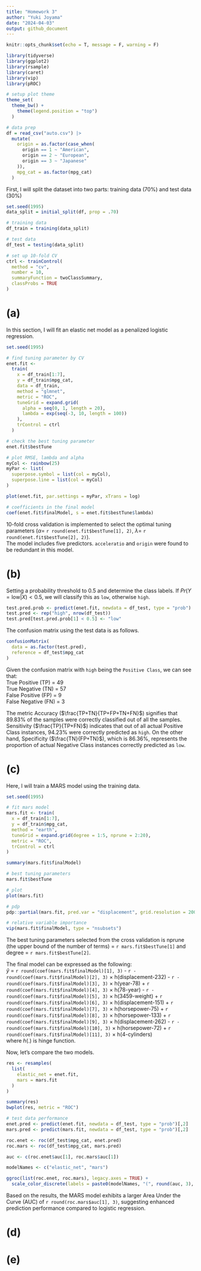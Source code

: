 ```yaml
---
title: "Homework 3"
author: "Yuki Joyama"
date: "2024-04-03"
output: github_document
---
```


```r
knitr::opts_chunk$set(echo = T, message = F, warning = F)

library(tidyverse)
library(ggplot2)
library(rsample)
library(caret)
library(vip)
library(pROC)

# setup plot theme
theme_set(
  theme_bw() +
    theme(legend.position = "top")
  )
```

```r
# data prep
df = read_csv("auto.csv") |> 
  mutate(
    origin = as.factor(case_when(
      origin == 1 ~ "American",
      origin == 2 ~ "European",
      origin == 3 ~ "Japanese"
    )),
    mpg_cat = as.factor(mpg_cat)
  )
```

First, I will split the dataset into two parts: training data (70%) and test data (30%)
```r
set.seed(1995)
data_split = initial_split(df, prop = .70)

# training data
df_train = training(data_split) 

# test data
df_test = testing(data_split)

# set up 10-fold CV
ctrl <- trainControl(
  method = "cv",
  number = 10,
  summaryFunction = twoClassSummary,
  classProbs = TRUE
)
```

# (a) 
In this section, I will fit an elastic net model as a penalized logistic regression.

```r
set.seed(1995)

# find tuning parameter by CV
enet.fit <- 
  train(
    x = df_train[1:7],
    y = df_train$mpg_cat,
    data = df_train,
    method = "glmnet",
    metric = "ROC",
    tuneGrid = expand.grid(
      alpha = seq(0, 1, length = 20),
      lambda = exp(seq(-3, 10, length = 100))
    ),
    trControl = ctrl
  )

# check the best tuning parameter
enet.fit$bestTune

# plot RMSE, lambda and alpha
myCol <- rainbow(25)
myPar <- list(
  superpose.symbol = list(col = myCol),
  superpose.line = list(col = myCol)
)

plot(enet.fit, par.settings = myPar, xTrans = log)

# coefficients in the final model
coef(enet.fit$finalModel, s = enet.fit$bestTune$lambda)
```

10-fold cross validation is implemented to select the optimal tuning parameters ($\alpha =$ `r round(enet.fit$bestTune[1], 2)`, $\lambda =$ `r round(enet.fit$bestTune[2], 2)`).  
The model includes five predictors. `acceleratio` and `origin` were found to be redundant in this model.

# (b)
Setting a probability threshold to 0.5 and determine the class labels. If $Pr(Y = \text{low}|X)<0.5$, we will classify this as `low`, otherwise `high`.
```r
test.pred.prob <- predict(enet.fit, newdata = df_test, type = "prob")
test.pred <- rep("high", nrow(df_test))
test.pred[test.pred.prob[1] < 0.5] <- "low"
```

The confusion matrix using the test data is as follows.
```r
confusionMatrix(
  data = as.factor(test.pred),
  reference = df_test$mpg_cat
)
```

Given the confusion matrix with `high` being the `Positive Class`, we can see that:  
True Positive (TP) = 49  
True Negative (TN) = 57  
False Positive (FP) = 9  
False Negative (FN) = 3  

The metric Accuracy ($\frac{TP+TN}{TP+FP+TN+FN}$) signifies that 89.83% of the samples were correctly classified out of all the samples. Sensitivity ($\frac{TP}{TP+FN}$) indicates that out of all actual Positive Class instances, 94.23% were correctly predicted as `high`. On the other hand, Specificity ($\frac{TN}{FP+TN}$), which is 86.36%, represents the proportion of actual Negative Class instances correctly predicted as `low`.

# (c)
Here, I will train a MARS model using the training data.
```r
set.seed(1995)

# fit mars model
mars.fit <- train(
  x = df_train[1:7],
  y = df_train$mpg_cat,
  method = "earth",
  tuneGrid = expand.grid(degree = 1:5, nprune = 2:20),
  metric = "ROC",
  trControl = ctrl
)

summary(mars.fit$finalModel)

# best tuning parameters
mars.fit$bestTune

# plot
plot(mars.fit)

# pdp
pdp::partial(mars.fit, pred.var = "displacement", grid.resolution = 200) |> autoplot()

# relative variable importance
vip(mars.fit$finalModel, type = "nsubsets")
```

The best tuning parameters selected from the cross validation is nprune (the upper bound of the number of terms) = `r mars.fit$bestTune[1]` and degree = `r mars.fit$bestTune[2]`.  

The final model can be expressed as the following:  
$\hat{y}$ = `r round(coef(mars.fit$finalModel)[1], 3)` - `r -round(coef(mars.fit$finalModel)[2], 3)` $\times$ h(displacement-232) - `r -round(coef(mars.fit$finalModel)[3], 3)` $\times$ h(year-78) + `r round(coef(mars.fit$finalModel)[4], 3)` $\times$ h(78-year) - `r -round(coef(mars.fit$finalModel)[5], 3)` $\times$ h(3459-weight) + `r round(coef(mars.fit$finalModel)[6], 3)` $\times$ h(displacement-151) + `r round(coef(mars.fit$finalModel)[7], 3)` $\times$ h(horsepower-75) + `r round(coef(mars.fit$finalModel)[8], 3)` $\times$ h(horsepower-133) + `r round(coef(mars.fit$finalModel)[9], 3)` $\times$ h(displacement-262) - `r -round(coef(mars.fit$finalModel)[10], 3)` $\times$ h(horsepower-72) + `r round(coef(mars.fit$finalModel)[11], 3)` $\times$ h(4-cylinders)   
where $h(.)$ is hinge function.  

Now, let's compare the two models.
```r
res <- resamples(
  list(
    elastic_net = enet.fit,
    mars = mars.fit
  )
)

summary(res)
bwplot(res, metric = "ROC")

# test data performance
enet.pred <- predict(enet.fit, newdata = df_test, type = "prob")[,2]
mars.pred <- predict(mars.fit, newdata = df_test, type = "prob")[,2]

roc.enet <- roc(df_test$mpg_cat, enet.pred)
roc.mars <- roc(df_test$mpg_cat, mars.pred)

auc <- c(roc.enet$auc[1], roc.mars$auc[1])

modelNames <- c("elastic_net", "mars")

ggroc(list(roc.enet, roc.mars), legacy.axes = TRUE) +
  scale_color_discrete(labels = paste0(modelNames, "(", round(auc, 3), ")"), name = "Models (AUC)")
```

Based on the results, the MARS model exhibits a larger Area Under the Curve (AUC) of `r round(roc.mars$auc[1], 3)`, suggesting enhanced prediction performance compared to logistic regression.

# (d)

# (e)








